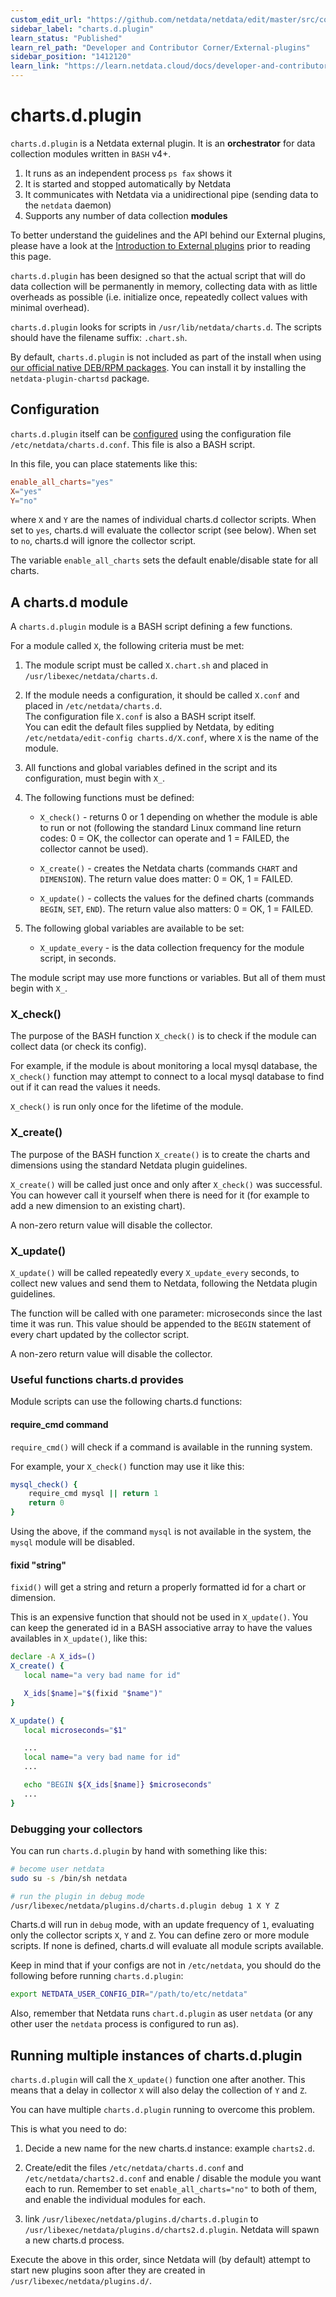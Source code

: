 ```yaml
---
custom_edit_url: "https://github.com/netdata/netdata/edit/master/src/collectors/charts.d.plugin/README.md"
sidebar_label: "charts.d.plugin"
learn_status: "Published"
learn_rel_path: "Developer and Contributor Corner/External-plugins"
sidebar_position: "1412120"
learn_link: "https://learn.netdata.cloud/docs/developer-and-contributor-corner/external-plugins/charts.d.plugin"
---
```


# charts.d.plugin

`charts.d.plugin` is a Netdata external plugin. It is an **orchestrator** for data collection modules written in `BASH` v4+.

1. It runs as an independent process `ps fax` shows it
2. It is started and stopped automatically by Netdata
3. It communicates with Netdata via a unidirectional pipe (sending data to the `netdata` daemon)
4. Supports any number of data collection **modules**

To better understand the guidelines and the API behind our External plugins, please have a look at the [Introduction to External plugins](/docs/developer-and-contributor-corner/external-plugins) prior to reading this page.


`charts.d.plugin` has been designed so that the actual script that will do data collection will be permanently in
memory, collecting data with as little overheads as possible
(i.e. initialize once, repeatedly collect values with minimal overhead).

`charts.d.plugin` looks for scripts in `/usr/lib/netdata/charts.d`.
The scripts should have the filename suffix: `.chart.sh`.

By default, `charts.d.plugin` is not included as part of the install when using [our official native DEB/RPM packages](/docs/netdata-agent/installation/linux/native-linux-distribution-packages). You can install it by installing the `netdata-plugin-chartsd` package.

## Configuration

`charts.d.plugin` itself can be [configured](https://github.com/netdata/netdata/blob/master/docs/configure/nodes.md#use-edit-config-to-edit-configuration-files) using the configuration file `/etc/netdata/charts.d.conf`. This file is also a BASH script.

In this file, you can place statements like this:

```conf
enable_all_charts="yes"
X="yes"
Y="no"
```

where `X` and `Y` are the names of individual charts.d collector scripts.
When set to `yes`, charts.d will evaluate the collector script (see below).
When set to `no`, charts.d will ignore the collector script.

The variable `enable_all_charts` sets the default enable/disable state for all charts.

## A charts.d module

A `charts.d.plugin` module is a BASH script defining a few functions.

For a module called `X`, the following criteria must be met:

1. The module script must be called `X.chart.sh` and placed in `/usr/libexec/netdata/charts.d`.

2. If the module needs a configuration, it should be called `X.conf` and placed in `/etc/netdata/charts.d`.  
    The configuration file `X.conf` is also a BASH script itself.  
    You can edit the default files supplied by Netdata, by editing `/etc/netdata/edit-config charts.d/X.conf`, where `X` is the name of the module.

3. All functions and global variables defined in the script and its configuration, must begin with `X_`.

4. The following functions must be defined:

    - `X_check()` - returns 0 or 1 depending on whether the module is able to run or not
         (following the standard Linux command line return codes: 0 = OK, the collector can operate and 1 = FAILED,
         the collector cannot be used).

    - `X_create()` - creates the Netdata charts (commands `CHART` and `DIMENSION`).
         The return value does matter: 0 = OK, 1 = FAILED.

    - `X_update()` - collects the values for the defined charts (commands `BEGIN`, `SET`, `END`).
         The return value also matters: 0 = OK, 1 = FAILED.

5. The following global variables are available to be set:
    - `X_update_every` - is the data collection frequency for the module script, in seconds.

The module script may use more functions or variables. But all of them must begin with `X_`.

### X_check()

The purpose of the BASH function `X_check()` is to check if the module can collect data (or check its config).

For example, if the module is about monitoring a local mysql database, the `X_check()` function may attempt to
connect to a local mysql database to find out if it can read the values it needs.

`X_check()` is run only once for the lifetime of the module.

### X_create()

The purpose of the BASH function `X_create()` is to create the charts and dimensions using the standard Netdata
plugin guidelines.

`X_create()` will be called just once and only after `X_check()` was successful.
You can however call it yourself when there is need for it (for example to add a new dimension to an existing chart).

A non-zero return value will disable the collector.

### X_update()

`X_update()` will be called repeatedly every `X_update_every` seconds, to collect new values and send them to Netdata,
following the Netdata plugin guidelines.

The function will be called with one parameter: microseconds since the last time it was run. This value should be
appended to the `BEGIN` statement of every chart updated by the collector script.

A non-zero return value will disable the collector.

### Useful functions charts.d provides

Module scripts can use the following charts.d functions:

#### require_cmd command

`require_cmd()` will check if a command is available in the running system.

For example, your `X_check()` function may use it like this:

```sh
mysql_check() {
    require_cmd mysql || return 1
    return 0
}
```

Using the above, if the command `mysql` is not available in the system, the `mysql` module will be disabled.

#### fixid "string"

`fixid()` will get a string and return a properly formatted id for a chart or dimension.

This is an expensive function that should not be used in `X_update()`.
You can keep the generated id in a BASH associative array to have the values availables in `X_update()`, like this:

```sh
declare -A X_ids=()
X_create() {
   local name="a very bad name for id"

   X_ids[$name]="$(fixid "$name")"
}

X_update() {
   local microseconds="$1"

   ...
   local name="a very bad name for id"
   ...

   echo "BEGIN ${X_ids[$name]} $microseconds"
   ...
}
```

### Debugging your collectors

You can run `charts.d.plugin` by hand with something like this:

```sh
# become user netdata
sudo su -s /bin/sh netdata

# run the plugin in debug mode
/usr/libexec/netdata/plugins.d/charts.d.plugin debug 1 X Y Z
```

Charts.d will run in `debug` mode, with an update frequency of `1`, evaluating only the collector scripts
`X`, `Y` and `Z`. You can define zero or more module scripts. If none is defined, charts.d will evaluate all
module scripts available.

Keep in mind that if your configs are not in `/etc/netdata`, you should do the following before running
`charts.d.plugin`:

```sh
export NETDATA_USER_CONFIG_DIR="/path/to/etc/netdata"
```

Also, remember that Netdata runs `chart.d.plugin` as user `netdata` (or any other user the `netdata` process is configured to run as).

## Running multiple instances of charts.d.plugin

`charts.d.plugin` will call the `X_update()` function one after another. This means that a delay in collector `X`
will also delay the collection of `Y` and `Z`.

You can have multiple `charts.d.plugin` running to overcome this problem.

This is what you need to do:

1. Decide a new name for the new charts.d instance: example `charts2.d`.

2. Create/edit the files `/etc/netdata/charts.d.conf` and `/etc/netdata/charts2.d.conf` and enable / disable the
    module you want each to run. Remember to set `enable_all_charts="no"` to both of them, and enable the individual
    modules for each.

3. link `/usr/libexec/netdata/plugins.d/charts.d.plugin` to `/usr/libexec/netdata/plugins.d/charts2.d.plugin`.
    Netdata will spawn a new charts.d process.

Execute the above in this order, since Netdata will (by default) attempt to start new plugins soon after they are
created in `/usr/libexec/netdata/plugins.d/`.
